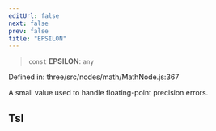 ```yaml
---
editUrl: false
next: false
prev: false
title: "EPSILON"
---
```


> `const` **EPSILON**: `any`

Defined in: three/src/nodes/math/MathNode.js:367

A small value used to handle floating-point precision errors.

## Tsl
